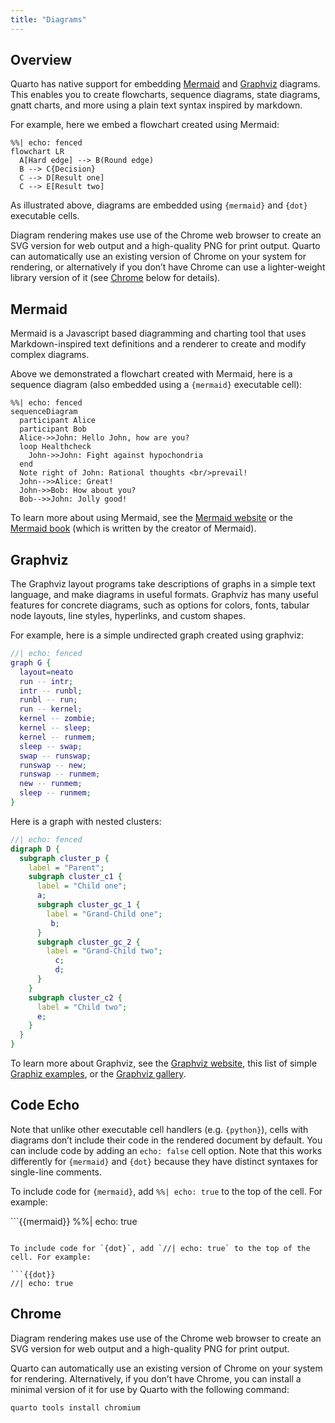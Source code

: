 ```yaml
---
title: "Diagrams"
---
```


## Overview

Quarto has native support for embedding [Mermaid](https://mermaid-js.github.io/mermaid/#/) and [Graphviz](https://graphviz.org/) diagrams. This enables you to create flowcharts, sequence diagrams, state diagrams, gnatt charts, and more using a plain text syntax inspired by markdown.

For example, here we embed a flowchart created using Mermaid:

```mermaid
%%| echo: fenced
flowchart LR
  A[Hard edge] --> B(Round edge)
  B --> C{Decision}
  C --> D[Result one]
  C --> E[Result two]
```

As illustrated above, diagrams are embedded using `{mermaid}` and `{dot}` executable cells. 

Diagram rendering makes use use of the Chrome web browser to create an SVG version for web output and a high-quality PNG for print output. Quarto can automatically use an existing version of Chrome on your system for rendering, or alternatively if you don't have Chrome can use a lighter-weight library version of it (see [Chrome](#chrome) below for details).


## Mermaid

Mermaid is a Javascript based diagramming and charting tool that uses Markdown-inspired text definitions and a renderer to create and modify complex diagrams. 

Above we demonstrated a flowchart created with Mermaid, here is a sequence diagram (also embedded using a `{mermaid}` executable cell):

```mermaid
%%| echo: fenced
sequenceDiagram
  participant Alice
  participant Bob
  Alice->>John: Hello John, how are you?
  loop Healthcheck
    John->>John: Fight against hypochondria
  end
  Note right of John: Rational thoughts <br/>prevail!
  John-->>Alice: Great!
  John->>Bob: How about you?
  Bob-->>John: Jolly good!
```


To learn more about using Mermaid, see the [Mermaid website](https://mermaid-js.github.io/mermaid/) or the [Mermaid book](https://www.amazon.com/Official-Guide-Mermaid-js-beautiful-flowcharts-dp-1801078025/dp/1801078025) (which is written by the creator of Mermaid).

## Graphviz

The Graphviz layout programs take descriptions of graphs in a simple text language, and make diagrams in useful formats. Graphviz has many useful features for concrete diagrams, such as options for colors, fonts, tabular node layouts, line styles, hyperlinks, and custom shapes.

For example, here is a simple undirected graph created using graphviz:

```dot
//| echo: fenced
graph G {
  layout=neato
  run -- intr;
  intr -- runbl;
  runbl -- run;
  run -- kernel;
  kernel -- zombie;
  kernel -- sleep;
  kernel -- runmem;
  sleep -- swap;
  swap -- runswap;
  runswap -- new;
  runswap -- runmem;
  new -- runmem;
  sleep -- runmem;
}
```

Here is a graph with nested clusters:

```dot
//| echo: fenced
digraph D {
  subgraph cluster_p {
    label = "Parent";
    subgraph cluster_c1 {
      label = "Child one";
      a;
      subgraph cluster_gc_1 {
        label = "Grand-Child one";
         b;
      }
      subgraph cluster_gc_2 {
        label = "Grand-Child two";
          c;
          d;
      }
    }
    subgraph cluster_c2 {
      label = "Child two";
      e;
    }
  }
} 
```

To learn more about Graphviz, see the [Graphviz website](https://graphviz.org/), this list of simple [Graphiz examples](https://renenyffenegger.ch/notes/tools/Graphviz/examples/index), or the [Graphviz gallery](https://graphviz.org/gallery/).


## Code Echo

Note that unlike other executable cell handlers (e.g. `{python}`), cells with diagrams don't include their code in the rendered document by default. You can include code by adding an `echo: false` cell option. Note that this works differently for `{mermaid}` and `{dot}` because they have distinct syntaxes for single-line comments.

To include code for `{mermaid}`, add `%%| echo: true` to the top of the cell. For example:

```{{mermaid}}
%%| echo: true

```

To include code for `{dot}`, add `//| echo: true` to the top of the cell. For example:

```{{dot}}
//| echo: true

```

## Chrome

Diagram rendering makes use use of the Chrome web browser to create an SVG version for web output and a high-quality PNG for print output. 

Quarto can automatically use an existing version of Chrome on your system for rendering. Alternatively, if you don't have Chrome, you can install a minimal version of it for use by Quarto with the following command:

```bash
quarto tools install chromium
```